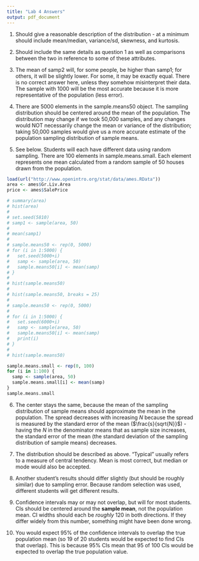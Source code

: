 ```yaml
---
title: "Lab 4 Answers"
output: pdf_document
---
```


1. Should give a reasonable description of the distribution - at a minimum should include mean/median, variance/sd, skewness, and kurtosis.

2. Should include the same details as question 1 as well as comparisons between the two in reference to some of these attributes.

3. The mean of samp2 will, for some people, be higher than samp1; for others, it will be slightly lower. For some, it may be exactly equal. There is no correct answer here, unless they somehow misinterpret their data. The sample with 1000 will be the most accurate because it is more representative of the population (less error).

4. There are 5000 elements in the sample.means50 object. The sampling distribution should be centered around the mean of the population. The distribution may change if we took 50,000 samples, and any changes would NOT necessarily change the mean or variance of the distribution; taking 50,000 samples would give us a more accurate estimate of the population sampling distribution of sample means.

5. See below. Students will each have different data using random sampling. There are 100 elements in sample.means.small. Each element represents one mean calculated from a random sample of 50 houses drawn from the population.

```r
load(url("http://www.openintro.org/stat/data/ames.RData"))
area <- ames$Gr.Liv.Area
price <- ames$SalePrice
```

```r
# summary(area)
# hist(area)
# 
# set.seed(5810)
# samp1 <- sample(area, 50)
# 
# mean(samp1)
# 
# sample.means50 <- rep(0, 5000)
# for (i in 1:5000) {
#   set.seed(5000+i)
#   samp <- sample(area, 50)
#   sample.means50[i] <- mean(samp)
# }
# 
# hist(sample.means50)
# 
# hist(sample.means50, breaks = 25)
# 
# sample.means50 <- rep(0, 5000)
# 
# for (i in 1:5000) {
#   set.seed(6000+i)
#   samp <- sample(area, 50)
#   sample.means50[i] <- mean(samp)
#   print(i)
# }
# 
# hist(sample.means50)
```

```r
sample.means.small <- rep(0, 100)
for (i in 1:100) {
  samp <- sample(area, 50)
  sample.means.small[i] <- mean(samp)
}
sample.means.small
```


6. The center stays the same, because the mean of the sampling distribution of sample means should approximate the mean in the population. The spread decreases with increasing $N$ because the spread is measured by the standard error of the mean ($\frac{s}{sqrt{N}}$) - having the $N$ in the denominator means that as sample size increases, the standard error of the mean (the standard deviation of the sampling distribution of sample means) decreases.

7. The distribution should be described as above. "Typical" usually refers to a measure of central tendency. Mean is most correct, but median or mode would also be accepted.

8. Another student's results should differ slightly (but should be roughly similar) due to sampling error. Because random selection was used, different students will get different results.

9. Confidence intervals may or may not overlap, but will for most students. CIs should be centered around the **sample mean**, not the population mean. CI widths should each be *roughly* 120 in both directions. If they differ widely from this number, something might have been done wrong.

10. You would expect 95% of the confidence intervals to overlap the true population mean (so 19 of 20 students would be expected to find CIs that overlap). This is because 95% CIs mean that 95 of 100 CIs would be expected to overlap the true population value. 
